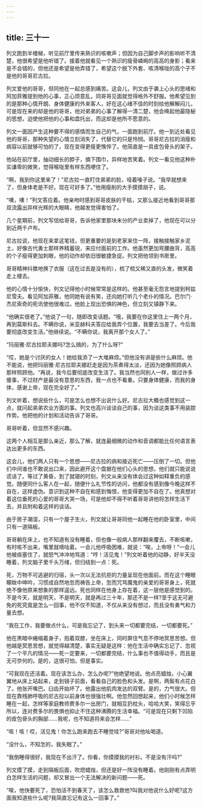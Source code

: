 ```yaml
---
---
---
```

title: 三十一
---




列文跑到半楼梯，听见前厅里传来熟识的咳嗽声；但因为自己脚步声的影响听不清楚，他很希望是他听错了。接着他就看见一个熟识的瘦骨嶙峋的高高的身影；看来是不会错的，但他还是希望是他弄错了，希望这个脱下外套、咳清喉咙的高个子不是他的哥哥尼古拉。

列文爱他的哥哥，但同他在一起总感到痛苦。这会儿，列文由于袭上心头的思绪和阿加菲雅提到他的心事，正心烦意乱，同哥哥见面就觉得格外不舒服。他希望见到的是那种心情开朗、身体健康的外来客人，好在这心绪不佳的时刻给他解解闷儿，可是现在来的却是他的哥哥，他对弟弟的心事了解得一清二楚，他会唤起他最隐秘的思想，迫使他把他的心事和盘托出，而这却是他所不愿意的。

列文一面因产生这种要不得的感情而生自己的气，一面跑到前厅。他一到近处看见他的哥哥，那种失望的心情立刻消失了，代替它的只是怜悯。哥哥尼古拉的消瘦和病容以前就够可怕的了，现在变得更瘦更憔悴了。他简直是一具皮包骨头的架子。

他站在前厅里，抽动细长的脖子，摘下围巾，异样地苦笑着。列文一看见他这种朴实谦卑的微笑，觉得喉咙里有样东西哽住了。

“啊，我到你这里来了！”尼古拉一直盯住弟弟的脸，哑着嗓子说。“我早就想来了，但身体老是不好。现在可好多了。”他用瘦削的大手摸摸胡子，说。

“噢，噢！”列文答应着。他亲吻时感到哥哥皮肤的干枯，又那么接近地看到哥哥那双流露出异样光辉的大眼睛，他越发觉得害怕了。

几个星期前，列文写信给哥哥，告诉他家里那块未分的产业卖掉了，他现在可以分到近两千卢布。

尼古拉说，他现在来拿这笔钱，但更重要的是到老家来住一阵，接触接触家乡泥土，好像古代勇士那样养精蓄锐，来应付面前的工作。他虽然更加弯腰曲背，高高的个子瘦得更加刺眼，他的动作却依旧很敏捷急促。列文把他领到书房里。

哥哥精神抖擞地换了衣服（这在过去是没有的），梳了梳又稀又直的头发，微笑着走上楼去。

他的心情十分愉快，列文记得他小时候常常是这样的。他甚至毫无怨言地提到柯兹尼雪夫。看见阿加菲雅，他同她有说有笑，还向她打听几个老仆的情况。巴尔门·杰尼索奇的死讯使他很难过。他脸上现出恐惧的神色，但立刻又镇静下来。

“他确实很老了。”他说了一句，随即改变话题。“哦，我要在你这里住上一两个月，再到莫斯科去。不瞒你说，米亚赫科夫答应给我弄个位置，我要去当差了。今后我要彻底改变生活。”他继续说。“不瞒你说，我离开那个女人了。”

“玛丽雅·尼古拉耶夫娜吗?怎么搞的，为了什么呀?”

“哎，她是个讨厌的女人！她给我添了一大堆麻烦。”但他没有讲是些什么麻烦。他不能说，他把玛丽雅·尼古拉耶夫娜赶走是因为茶煮得太淡，还因为她像照顾病人那样照顾他。“再说，我今后要彻底改变生活了。我当然也同别人一样，做过许多傻事，不过财产是最没有意思的东西，我一点也不看重。只要身体健康，而我的身体，感谢上帝，现在完全好了。”

列文听着，想说些什么，可是怎么也想不出说什么好。尼古拉大概也感觉到这一点，就问起弟弟农业方面的事。列文也高兴谈谈自己的事，因为谈这类事不用装腔作势。他把他的计划和活动告诉了哥哥。

哥哥听着，但显然不感兴趣。

这两个人相互是那么亲近，那么了解，就连最细微的动作和音调都能比任何语言表达出更多的东西。

这会儿，他们两人只有一个思想——尼古拉的病和接近死亡——压倒了一切。但他们中间谁也不敢说出口来，因此避开这个盘据在他们心头的思想，他们就只能说说谎话了。等过了黄昏，到了就寝的时刻，列文从来没有体会过这种如释重负的感觉。随便同什么客人在一起，随便什么礼节性的访问，他都没有感到像今晚这样不自在，这样虚伪。意识到这种不自在和感到悔恨，他变得更加不自在了。他真想对着这位垂死的心爱的哥哥大哭一场，可是他却不得不听着哥哥讲他将怎样生活下去，并且附和着这样的谈话。

由于房子潮湿，只有一个屋子生火，列文就让哥哥同他一起睡在他的卧室里，中间只有一道隔板。

哥哥躺在床上，也不知道有没有睡着，但也像一般病人那样翻来覆去，不断咳嗽，有时咳不出来，嘴里就嘀咕着。一会儿他呼吸困难，就说：“唉，上帝呀！”一会儿他被痰塞住了，就怒气冲冲地骂道：“哼！活见鬼！”列文听着他的动静，好半天没睡着，列文脑子里千头万绪，但归结到一点：死。

死，万物不可逃避的归宿，头一次以无法抗拒的力量呈现在他面前。而在这个睡眼矇眬中呻吟，习惯成自然地忽而祷告上帝，忽而咒骂魔鬼的亲爱的哥哥身上，死就绝不像他原来想象的那样遥远。死也同样在他身上存在着，这一层他是感觉到的。不是今天，就是明天，不是明天，就是再过三十年，那还不是一样?至于这无可避免的死究竟是怎么一回事，他不仅不知道，不仅从来没有想过，而且没有勇气和力量去想。

“我在工作，我要做点什么，可是我忘记了，到头来一切都要完结，一切都要死。”

他在黑暗中蜷缩着身子，抱着双膝，坐在床上，同时屏住气息不停地冥思苦想。但他越是冥思苦想，就觉得越清楚，事实无疑是这样：他在生活中确实忘记了、忽视了一个平凡的情况——死一定要来，一切都要完结，什么事也不值得动手，而且是无可奈何的。是的，这很可怕，但是事实。

“可我现在还活着。现在该怎么办，怎么办呢?”他绝望地说。他点亮蜡烛，小心翼翼地从床上站起来，走到镜子前面，看看自己的脸色和头发。是啊，两鬓有点花白了。他张开嘴巴。臼齿开始坏了。他露出他肌肉发达的双臂。是的，力气很大。但现在靠残肺呼吸的尼古拉以前身体也很强壮啊。他忽然回想起来，他们小时候怎样睡在一起，怎样等家庭教师费多尔一出房门，就相互扔枕头，哈哈大笑，笑得忘乎所以，连对费多尔的畏惧也抑止不住这种沸腾的生活幸福。“可是现在只剩下凹陷的皮包骨头的胸部……我呢，也不知道将来会怎样……”

“咳！咳！哎，活见鬼！你怎么跑来跑去不睡觉哇?”哥哥对他吆喝道。

“没什么，不知怎的，我失眠了。”

“我倒睡得很好，我现在不出汗了。你看，你摸摸我的衬衫。不是没有汗吗?”

列文摸了摸，走到隔板后面，吹熄蜡烛，但还是好一阵没有睡着。他刚刚有点弄明白怎样生活的问题，却又冒出一个无法解决的新问题——死。

“唉，他快要死了，恐怕活不到春天了，该怎么救救他?叫我对他说什么好呢?这方面我知道些什么呢?我简直忘记有这么一回事了。”